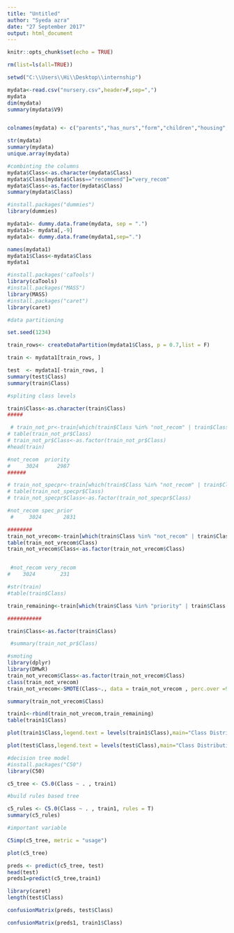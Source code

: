 ---
title: "Untitled"
author: "Syeda azra"
date: "27 September 2017"
output: html_document
---

```{r setup, include=FALSE}
knitr::opts_chunk$set(echo = TRUE)
```

```{r}

rm(list=ls(all=TRUE))

setwd("C:\\Users\\Hi\\Desktop\\internship")

mydata<-read.csv("nursery.csv",header=F,sep=",")
mydata
dim(mydata)
summary(mydata$V9)

```

```{r}

```

```{r}

colnames(mydata) <- c("parents","has_nurs","form","children","housing","finance","social","health","Class")

str(mydata)
summary(mydata)
unique.array(mydata)

```

```{r}

#combinting the columns
mydata$Class<-as.character(mydata$Class)
mydata$Class[mydata$Class=="recommend"]="very_recom"
mydata$Class<-as.factor(mydata$Class)
summary(mydata$Class)
```


```{r}

#install.packages("dummies")
library(dummies)

mydata1<- dummy.data.frame(mydata, sep = ".")
mydata1<- mydata[,-9]
mydata1<- dummy.data.frame(mydata1,sep=".")

names(mydata1)
mydata1$Class<-mydata$Class
mydata1

```

```{r}

#install.packages('caTools')
library(caTools)
#install.packages("MASS")
library(MASS)
#install.packages("caret")
library(caret)

```


```{r}
#data partitioning

set.seed(1234)

train_rows<- createDataPartition(mydata1$Class, p = 0.7,list = F)

train <- mydata1[train_rows, ]

test  <- mydata1[-train_rows, ]
summary(test$Class)
summary(train$Class)

```

```{r}

#spliting class levels

train$Class<-as.character(train$Class)
#####

 # train_not_pr<-train[which(train$Class %in% "not_recom" | train$Class %in% "priority"),]
# table(train_not_pr$Class)
# train_not_pr$Class<-as.factor(train_not_pr$Class)
#head(train)

#not_recom  priority 
#     3024      2987
######

# train_not_specpr<-train[which(train$Class %in% "not_recom" | train$Class %in% "spec_prior"),]
# table(train_not_specpr$Class)
# train_not_specpr$Class<-as.factor(train_not_specpr$Class)

#not_recom spec_prior 
 #     3024       2831 

########
train_not_vrecom<-train[which(train$Class %in% "not_recom" | train$Class %in% "very_recom"),]
table(train_not_vrecom$Class)
train_not_vrecom$Class<-as.factor(train_not_vrecom$Class)


 #not_recom very_recom 
#    3024        231 

#str(train)
#table(train$Class)

train_remaining<-train[which(train$Class %in% "priority" | train$Class %in% "spec_prior"),]

###########

train$Class<-as.factor(train$Class)

 #summary(train_not_pr$Class)

```

```{r}
#smoting
library(dplyr)
library(DMwR)
train_not_vrecom$Class<-as.factor(train_not_vrecom$Class)
class(train_not_vrecom)
train_not_vrecom<-SMOTE(Class~., data = train_not_vrecom , perc.over =900,perc.under = 170,K=15)

summary(train_not_vrecom$Class)

```

```{r}

train1<-rbind(train_not_vrecom,train_remaining)
table(train1$Class)


```


```{r}
plot(train1$Class,legend.text = levels(train1$Class),main="Class Distribution in train",xlab="levels of Class",ylab="Frequency",col=c("Dark Green","Dark Red"))

plot(test$Class,legend.text = levels(test$Class),main="Class Distribution in test",xlab="levels of Class",ylab="Frequency",col=c("Dark Green","Dark Red"))
```



```{r}
#decision tree model
#install.packages("C50")
library(C50)

c5_tree <- C5.0(Class ~ . , train1)
```



```{r}

#build rules based tree

c5_rules <- C5.0(Class ~ . , train1, rules = T)
summary(c5_rules)
```


```{r}
#important variable

C5imp(c5_tree, metric = "usage")
```

```{r}
plot(c5_tree)
```

```{r}
preds <- predict(c5_tree, test)
head(test)
preds1=predict(c5_tree,train1)

```

```{r}
library(caret)
length(test$Class)

confusionMatrix(preds, test$Class)

confusionMatrix(preds1, train1$Class)

```



